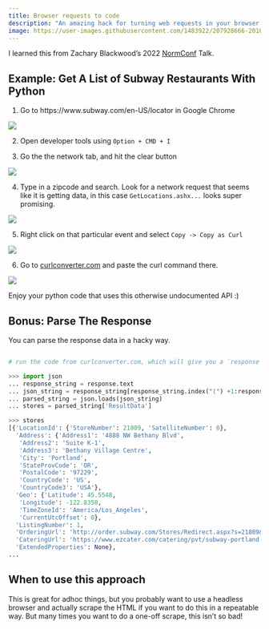 ```yaml
---
title: Browser requests to code
description: "An amazing hack for turning web requests in your browser into reusable python code with a few clicks."
image: https://user-images.githubusercontent.com/1483922/207928666-20107276-3803-42df-b0b1-55df93d15e43.png
---
```


I learned this from Zachary Blackwood's 2022 [NormConf](https://normconf.com/) Talk.


## Example: Get A List of Subway Restaurants With Python

1. Go to https://www.subway.com/en-US/locator in Google Chrome

![](subway.png)

2. Open developer tools using `Option + CMD + I`

3. Go the the network tab, and hit the clear button

![](clear.png)

4. Type in a zipcode and search.  Look for a network request that seems like it is getting data, in this case `GetLocations.ashx...` looks super promising.

![](requests.png)

5. Right click on that particular event and select `Copy -> Copy as Curl`

![](copy-as-curl.png)


6. Go to [curlconverter.com](https://curlconverter.com/) and paste the curl command there.

![](curl-to-py.png)


Enjoy your python code that uses this otherwise undocumented API :)


## Bonus: Parse The Response

You can parse the response data in a hacky way.  

```python

# run the code from curlconverter.com, which will give you a `response` object.

>>> import json
... response_string = response.text
... json_string = response_string[response_string.index("(") +1:response_string.index('"AdditionalData":')-1]+'}'
... parsed_string = json.loads(json_string)
... stores = parsed_string['ResultData']

>>> stores
[{'LocationId': {'StoreNumber': 21809, 'SatelliteNumber': 0},
  'Address': {'Address1': '4888 NW Bethany Blvd',
   'Address2': 'Suite K-1',
   'Address3': 'Bethany Village Centre',
   'City': 'Portland',
   'StateProvCode': 'OR',
   'PostalCode': '97229',
   'CountryCode': 'US',
   'CountryCode3': 'USA'},
  'Geo': {'Latitude': 45.5548,
   'Longitude': -122.8358,
   'TimeZoneId': 'America/Los_Angeles',
   'CurrentUtcOffset': 0},
  'ListingNumber': 1,
  'OrderingUrl': 'http://order.subway.com/Stores/Redirect.aspx?s=21809&sa=0&f=r&scc=US&spc=OR',
  'CateringUrl': 'https://www.ezcater.com/catering/pvt/subway-portland-nw-bethany-blvd',
  'ExtendedProperties': None},
...
```

## When to use this approach

This is great for adhoc things, but you probably want to use a headless browser and actually scrape the HTML if you want to do this in a repeatable way.  But many times you want to do a one-off scrape, this isn't so bad!
